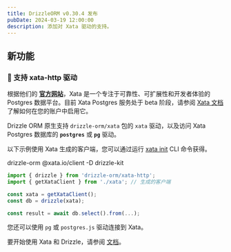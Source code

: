 ```yaml
---
title: DrizzleORM v0.30.4 发布
pubDate: 2024-03-19 12:00:00
description: 添加对 Xata 驱动的支持。 
---
```



## 新功能

### 🎉 支持 xata-http 驱动

根据他们的 **[官方网站](https://xata.io)**，Xata 是一个专注于可靠性、可扩展性和开发者体验的 Postgres 数据平台。目前 Xata Postgres 服务处于 beta 阶段，请参阅 [Xata 文档](https://xata.io/docs/postgres) 了解如何在您的账户中启用它。

Drizzle ORM 原生支持 `drizzle-orm/xata` 包的 `xata` 驱动，以及访问 Xata Postgres 数据库的 **`postgres`** 或 **`pg`** 驱动。

以下示例使用 Xata 生成的客户端，您可以通过运行 [xata init](https://xata.io/docs/getting-started/installation) CLI 命令获得。

<Npm>
drizzle-orm @xata.io/client
-D drizzle-kit
</Npm>

```ts
import { drizzle } from 'drizzle-orm/xata-http';
import { getXataClient } from './xata'; // 生成的客户端

const xata = getXataClient();
const db = drizzle(xata);

const result = await db.select().from(...);
```

您还可以使用 `pg` 或 `postgres.js` 驱动连接到 Xata。

要开始使用 Xata 和 Drizzle，请参阅 [文档](/docs/get-started-postgresql#xata)。
